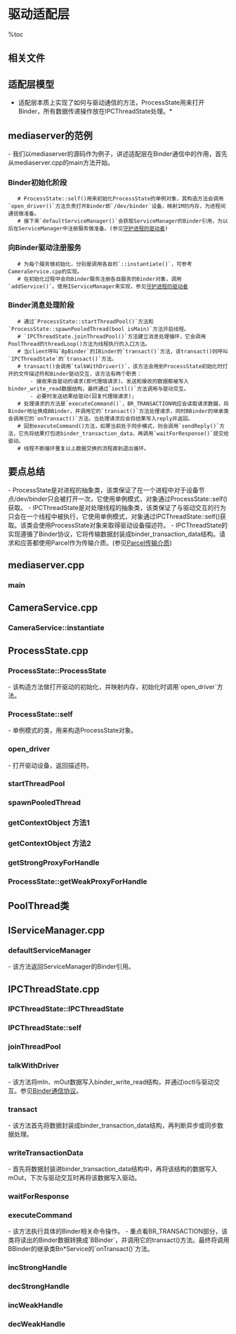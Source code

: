 = 驱动适配层 =

%toc

== 相关文件 ==
{{{class="brush:text"
frameworks/base/include/utils/IPCThreadState.h
frameworks/base/libs/utils/IPCThreadState.cpp
frameworks/base/include/utils/ProcessState.h
frameworks/base/include/utils/ProcessState.cpp
frameworks/base/media/mediaserver/main_mediaserver.cpp
}}}

== 适配层模型 ==
{{http:pic/IPCThreadState.jpg}}

*适配层本质上实现了如何与驱动通信的方法，ProcessState用来打开Binder，所有数据传递操作放在IPCThreadState处理。*

== mediaserver的范例 ==
- 我们以mediaserver的源码作为例子，讲述适配层在Binder通信中的作用，首先从mediaserver.cpp的main方法开始。

=== Binder初始化阶段 ===

    # ProcessState::self()用来初始化ProcessState的单例对象，其构造方法会调用`open_driver()`方法负责打开Binder即`/dev/binder`设备，映射1M的内存，为进程间通信做准备。
    # 接下来`defaultServiceManager()`会获取ServiceManager的Binder引用，为以后在ServiceManager中注册服务做准备。(参见[[守护进程的驱动者]])

=== 向Binder驱动注册服务 ===

    # 为每个服务做初始化，分别是调用各自的`::instantiate()`，可参考CameraService.cpp的实现。
    # 在初始化过程中会向Binder服务注册各自服务的Binder对象，调用`addService()`。使用IServiceManager来实现，参见[[守护进程的驱动者]]

=== Binder消息处理阶段 ===

    # 通过`ProcessState::startThreadPool()`方法和`ProcessState::spawnPooledThread(bool isMain)`方法开启线程。
    # `IPCThreadState.joinThreadPool()`方法建立消息处理循环，它会调用PoolThread的threadLoop()方法为线程执行的入口方法。
    # 当client呼叫`BpBinder`的IBinder的`transact()`方法，该transact()则呼叫`IPCThreadState`的`transact()`方法。
    # transact()会调用`talkWithDriver()`，该方法会用到ProcessState初始化时打开的文件描述符和Binder驱动交互，该方法有两个职责：
        - 接收来自驱动的请求(即代理端请求)。发送和接收的数据都被写入binder_write_read数据结构，最终通过`ioctl()`方法调用与驱动交互。
        - 必要时发送结果给驱动(回复代理端请求);
    # 处理请求的方法是`executeCommand()`，BR_TRANSACTION响应会读取请求数据，将Binder地址换成BBinder，并调用它的`transact()`方法处理请求，同时BBinder的继承类会调用它的`onTransact()`方法。当处理请求后会将结果写入reply并返回。
    # 回到executeCommand()方法，如果当前处于同步模式，则会调用`sendReply()`方法，它先将结果打包进binder_transaction_data，再调用`waitForResponse()`提交给驱动。
    # 线程不断循环重复以上数据交换的流程直到退出循环。

== 要点总结 ==
- ProcessState是对进程的抽象类，该类保证了在一个进程中对于设备节点/dev/binder只会被打开一次，它使用单例模式，对象通过ProcessState::self()获取。
- IPCThreadState是对处理线程的抽象类，该类保证了与驱动交互的行为只会在一个线程中被执行，它使用单例模式，对象通过IPCThreadState::self()获取。该类会使用ProcessState对象来取得驱动设备描述符。
- IPCThreadState的实现遵循了Binder协议，它将传输数据封装成binder_transaction_data结构。请求和应答都使用Parcel作为传输介质。(参见[[Parcel传输介质]])

== mediaserver.cpp ==
=== main ===
{{{class="brush:c++"
int main(int argc, char** argv)
{
    sp<ProcessState> proc(ProcessState::self());
    sp<IServiceManager> sm = defaultServiceManager();
    AudioFlinger::instantiate();
    MediaPlayerService::instantiate();
    CameraService::instantiate();
    AudioPolicyService::instantiate();
    ProcessState::self()->startThreadPool();
    IPCThreadState::self()->joinThreadPool();
}
}}}

== CameraService.cpp ==
=== CameraService::instantiate ===
{{{class="brush:c++"
void CameraService::instantiate() {
    defaultServiceManager()->addService(
            String16("media.camera"), new CameraService());
}
}}}

== ProcessState.cpp ==
===  ProcessState::ProcessState ===
- 该构造方法做打开驱动的初始化，并映射内存，初始化时调用`open_driver`方法。

{{{class="brush:c++"
ProcessState::ProcessState()
    : mDriverFD(open_driver())
    , mVMStart(MAP_FAILED)
    , mManagesContexts(false)
    , mBinderContextCheckFunc(NULL)
    , mBinderContextUserData(NULL)
    , mThreadPoolStarted(false)
    , mThreadPoolSeq(1)
{
    if (mDriverFD >= 0) {
        // XXX Ideally, there should be a specific define for whether we
        // have mmap (or whether we could possibly have the kernel module
        // availabla).
#if !defined(HAVE_WIN32_IPC)
        // mmap the binder, providing a chunk of virtual address space to receive transactions.
        mVMStart = mmap(0, BINDER_VM_SIZE, PROT_READ, MAP_PRIVATE | MAP_NORESERVE, mDriverFD, 0);
        if (mVMStart == MAP_FAILED) {
            // *sigh*
            close(mDriverFD);
            mDriverFD = -1;
        }
#else
        mDriverFD = -1;
#endif
    }
    if (mDriverFD < 0) {
        // Need to run without the driver, starting our own thread pool.
    }
}
}}}

=== ProcessState::self ===
- 单例模式的类，用来构造ProcessState对象。

{{{class="brush:c++"
sp<ProcessState> ProcessState::self()
{
    if (gProcess != NULL) return gProcess;
    
    AutoMutex _l(gProcessMutex);
    if (gProcess == NULL) gProcess = new ProcessState;
    return gProcess;
}
}}}

=== open_driver ===
- 打开驱动设备，返回描述符。
 
{{{class="brush:c++"
// 全局变量gSingleProcess初始为false
static int open_driver()
{
    if (gSingleProcess) {
        return -1;
    }

    int fd = open("/dev/binder", O_RDWR);
    if (fd >= 0) {
        ...... 
    } else {
    }
    return fd;
}
}}}

=== startThreadPool ===
{{{class="brush:c++"
void ProcessState::startThreadPool()
{
    AutoMutex _l(mLock);
    if (!mThreadPoolStarted) {
        mThreadPoolStarted = true;
        spawnPooledThread(true);
    }
}
}}}

=== spawnPooledThread ===
{{{class="brush:c++"
void ProcessState::spawnPooledThread(bool isMain)
{
    if (mThreadPoolStarted) {
        int32_t s = android_atomic_add(1, &mThreadPoolSeq);
        char buf[32];
        sprintf(buf, "Binder Thread #%d", s);
        sp<Thread> t = new PoolThread(isMain);
        t->run(buf);
    }
}
}}}

=== getContextObject 方法1 ===
{{{class="brush:c++"
sp<IBinder> ProcessState::getContextObject(const sp<IBinder>& caller)
{
    if (supportsProcesses()) {
        // 根据0句柄查找ServiceManager
        return getStrongProxyForHandle(0);
    } else {
        return getContextObject(String16("default"), caller);
    }
}
}}}

=== getContextObject 方法2 ===
{{{class="brush:c++"
sp<IBinder> ProcessState::getContextObject(const String16& name, const sp<IBinder>& caller)
{
    mLock.lock();
    sp<IBinder> object(
        mContexts.indexOfKey(name) >= 0 ? mContexts.valueFor(name) : NULL);
    mLock.unlock();
    
    if (object != NULL) return object;

    // Don't attempt to retrieve contexts if we manage them
    if (mManagesContexts) {
        return NULL;
    }
    
    // 取得IPC通信渠道
    IPCThreadState* ipc = IPCThreadState::self();
    {
        // 封装Binder的请求数据
        Parcel data, reply;
        data.writeString16(name);
        data.writeStrongBinder(caller);
        // 向0号引用的ServiceManager发送请求
        status_t result = ipc->transact(0 /*magic*/, 0, data, &reply, 0);
        if (result == NO_ERROR) {
            object = reply.readStrongBinder();
        }
    }
    
    ipc->flushCommands();
    
    if (object != NULL) setContextObject(object, name);
    return object;
}
}}}

=== getStrongProxyForHandle ===
{{{class="brush:c++"
sp<IBinder> ProcessState::getStrongProxyForHandle(int32_t handle)
{
    sp<IBinder> result;

    AutoMutex _l(mLock);

    handle_entry* e = lookupHandleLocked(handle);

    if (e != NULL) {
        // We need to create a new BpBinder if there isn't currently one, OR we
        // are unable to acquire a weak reference on this current one.  See comment
        // in getWeakProxyForHandle() for more info about this.
        IBinder* b = e->binder;
        if (b == NULL || !e->refs->attemptIncWeak(this)) {
            b = new BpBinder(handle); 
            e->binder = b;
            if (b) e->refs = b->getWeakRefs();
            result = b;
        } else {
            // This little bit of nastyness is to allow us to add a primary
            // reference to the remote proxy when this team doesn't have one
            // but another team is sending the handle to us.
            result.force_set(b);
            e->refs->decWeak(this);
        }
    }

    return result;
}
}}}

=== ProcessState::getWeakProxyForHandle ===
{{{class="brush:c++"
wp<IBinder> ProcessState::getWeakProxyForHandle(int32_t handle)
{
    wp<IBinder> result;

    AutoMutex _l(mLock);

    handle_entry* e = lookupHandleLocked(handle);

    if (e != NULL) {        
        // We need to create a new BpBinder if there isn't currently one, OR we
        // are unable to acquire a weak reference on this current one.  The
        // attemptIncWeak() is safe because we know the BpBinder destructor will always
        // call expungeHandle(), which acquires the same lock we are holding now.
        // We need to do this because there is a race condition between someone
        // releasing a reference on this BpBinder, and a new reference on its handle
        // arriving from the driver.
        IBinder* b = e->binder;
        if (b == NULL || !e->refs->attemptIncWeak(this)) {
            b = new BpBinder(handle);
            result = b;
            e->binder = b;
            if (b) e->refs = b->getWeakRefs();
        } else {
            result = b;
            e->refs->decWeak(this);
        }
    }

    return result;
}
}}}

== PoolThread类 ==
{{{class="brush:c++"
class PoolThread : public Thread
{
public:
    PoolThread(bool isMain)
        : mIsMain(isMain)
    {
    }
    
protected:
    virtual bool threadLoop()
    {
        // 通知驱动进入Loop模式，线程的入口函数
        IPCThreadState::self()->joinThreadPool(mIsMain);
        return false;
    }
    
    const bool mIsMain;
};
}}}

== IServiceManager.cpp ==
=== defaultServiceManager ===
- 该方法返回ServiceManager的Binder引用。

{{{class="brush:c++"
if (gDefaultServiceManager != NULL) return gDefaultServiceManager;
    
    {
        AutoMutex _l(gDefaultServiceManagerLock);
        if (gDefaultServiceManager == NULL) {
            gDefaultServiceManager = interface_cast<IServiceManager>(
                ProcessState::self()->getContextObject(NULL));
        }
    }
    
    return gDefaultServiceManager;
}}}

== IPCThreadState.cpp ==
=== IPCThreadState::IPCThreadState ===
{{{class="brush:c++"
IPCThreadState::IPCThreadState()
    : mProcess(ProcessState::self())
{
    pthread_setspecific(gTLS, this);
        clearCaller();
    // 初始化接收和返回数据的Parcel对象
    mIn.setDataCapacity(256);
    mOut.setDataCapacity(256);
}
}}}

=== IPCThreadState::self ===
{{{class="brush:c++"
IPCThreadState* IPCThreadState::self()
{
    if (gHaveTLS) {
restart:
        const pthread_key_t k = gTLS;
        IPCThreadState* st = (IPCThreadState*)pthread_getspecific(k);
        if (st) return st;
        // 创建IPCThreadState对象
        return new IPCThreadState;
    }
    
    if (gShutdown) return NULL;
    
    pthread_mutex_lock(&gTLSMutex);
    if (!gHaveTLS) {
        if (pthread_key_create(&gTLS, threadDestructor) != 0) {
            pthread_mutex_unlock(&gTLSMutex);
            return NULL;
        }
        gHaveTLS = true;
    }
    pthread_mutex_unlock(&gTLSMutex);
    goto restart;
}
}}}

=== joinThreadPool ===
{{{class="brush:c++"
void IPCThreadState::joinThreadPool(bool isMain)
{
    // 通知驱动进入BC_ENTER_LOOPER模式
    mOut.writeInt32(isMain ? BC_ENTER_LOOPER : BC_REGISTER_LOOPER);
    
    // 进入消息接收循环
    status_t result;
    do {
        int32_t cmd;
        
        // When we've cleared the incoming command queue, process any pending derefs
        if (mIn.dataPosition() >= mIn.dataSize()) {
            size_t numPending = mPendingWeakDerefs.size();
            if (numPending > 0) {
                for (size_t i = 0; i < numPending; i++) {
                    RefBase::weakref_type* refs = mPendingWeakDerefs[i];
                    refs->decWeak(mProcess.get());
                }
                mPendingWeakDerefs.clear();
            }

            numPending = mPendingStrongDerefs.size();
            if (numPending > 0) {
                for (size_t i = 0; i < numPending; i++) {
                    BBinder* obj = mPendingStrongDerefs[i];
                    obj->decStrong(mProcess.get());
                }
                mPendingStrongDerefs.clear();
            }
        }

        // 与Binder驱动进行交互
        result = talkWithDriver();
        if (result >= NO_ERROR) {
            size_t IN = mIn.dataAvail();
            if (IN < sizeof(int32_t)) continue;
            cmd = mIn.readInt32();

            // 根据驱动的返回结果做出相应的动作
            result = executeCommand(cmd);
        }
        
        // After executing the command, ensure that the thread is returned to the
        // default cgroup and priority before rejoining the pool.  This is a failsafe
        // in case the command implementation failed to properly restore the thread's
        // scheduling parameters upon completion.
        int my_id;
#ifdef HAVE_GETTID
        my_id = gettid();
#else
        my_id = getpid();
#endif
        if (!set_sched_policy(my_id, SP_FOREGROUND)) {
            // success; reset the priority as well
            setpriority(PRIO_PROCESS, my_id, ANDROID_PRIORITY_NORMAL);
        }

        // Let this thread exit the thread pool if it is no longer
        // needed and it is not the main process thread.
        if(result == TIMED_OUT && !isMain) {
            break;
        }
    } while (result != -ECONNREFUSED && result != -EBADF);

    
    mOut.writeInt32(BC_EXIT_LOOPER);
    talkWithDriver(false);
}
}}}

=== talkWithDriver ===
- 该方法将mIn、mOut数据写入binder_write_read结构，并通过ioctl与驱动交互。参见[[Binder通信协议]]。

{{{class="brush:c++"
status_t IPCThreadState::talkWithDriver(bool doReceive)
{
    // Binder驱动ioctl需要binder_write_read结构作为参数
    binder_write_read bwr;
    
    // 从mIn.dataSize判断是否需要读驱动的数据
    const bool needRead = mIn.dataPosition() >= mIn.dataSize();
    
    // We don't want to write anything if we are still reading
    // from data left in the input buffer and the caller
    // has requested to read the next data.
    const size_t outAvail = (!doReceive || needRead) ? mOut.dataSize() : 0;
    
    bwr.write_size = outAvail;
    bwr.write_buffer = (long unsigned int)mOut.data();

    // This is what we'll read.
    if (doReceive && needRead) {
        bwr.read_size = mIn.dataCapacity();
        bwr.read_buffer = (long unsigned int)mIn.data();
    } else {
        bwr.read_size = 0;
    }
    
    // Return immediately if there is nothing to do.
    if ((bwr.write_size == 0) && (bwr.read_size == 0)) return NO_ERROR;
    
    bwr.write_consumed = 0;
    bwr.read_consumed = 0;
    status_t err;
    do {
#if defined(HAVE_ANDROID_OS)
        // 将BINDER_WRITE_READ结构数据写入驱动
        if (ioctl(mProcess->mDriverFD, BINDER_WRITE_READ, &bwr) >= 0)
            err = NO_ERROR;
        else
            err = -errno;
#else
        err = INVALID_OPERATION;
#endif
    } while (err == -EINTR);
    
    if (err >= NO_ERROR) {
        if (bwr.write_consumed > 0) {
            if (bwr.write_consumed < (ssize_t)mOut.dataSize())
                mOut.remove(0, bwr.write_consumed);
            else
                mOut.setDataSize(0);
        }
        if (bwr.read_consumed > 0) {
            mIn.setDataSize(bwr.read_consumed);
            mIn.setDataPosition(0);
        }
        
        return NO_ERROR;
    }
    
    return err;
}
}}}

=== transact ===
- 该方法首先将数据封装成binder_transaction_data结构，再判断异步或同步数据处理。

{{{class="brush:c++"
status_t IPCThreadState::transact(int32_t handle,
                                  uint32_t code, const Parcel& data,
                                  Parcel* reply, uint32_t flags)
{
    status_t err = data.errorCheck();

    flags |= TF_ACCEPT_FDS;

    if (err == NO_ERROR) {
        // 将数据封装成binder_transaction_data数据包结构
        err = writeTransactionData(BC_TRANSACTION, flags, handle, code, data, NULL);
    }
    
    if (err != NO_ERROR) {
        if (reply) reply->setError(err);
        return (mLastError = err);
    }
    
    // TF_ONE_WAY表示异步处理
    if ((flags & TF_ONE_WAY) == 0) {
        // 同步模式，则等待驱动应答
        if (reply) {
            err = waitForResponse(reply);
        } else {
            Parcel fakeReply;
            err = waitForResponse(&fakeReply);
        }
    } else {
        // 异步模式，则传递NULL作为参数
        err = waitForResponse(NULL, NULL);
    }
    
    return err;
}
}}}

=== writeTransactionData ===
- 首先将数据封装进binder_transaction_data结构中，再将该结构的数据写入mOut，下次与驱动交互时再将该数据写入驱动。

{{{class="brush:c++"
status_t IPCThreadState::writeTransactionData(int32_t cmd, uint32_t binderFlags,
    int32_t handle, uint32_t code, const Parcel& data, status_t* statusBuffer)
{
    binder_transaction_data tr;

    tr.target.handle = handle;
    tr.code = code;
    tr.flags = binderFlags;
    
    const status_t err = data.errorCheck();
    if (err == NO_ERROR) {
        tr.data_size = data.ipcDataSize();
        tr.data.ptr.buffer = data.ipcData();
        tr.offsets_size = data.ipcObjectsCount()*sizeof(size_t);
        tr.data.ptr.offsets = data.ipcObjects();
    } else if (statusBuffer) {
        tr.flags |= TF_STATUS_CODE;
        *statusBuffer = err;
        tr.data_size = sizeof(status_t);
        tr.data.ptr.buffer = statusBuffer;
        tr.offsets_size = 0;
        tr.data.ptr.offsets = NULL;
    } else {
        return (mLastError = err);
    }
    
    mOut.writeInt32(cmd);
    mOut.write(&tr, sizeof(tr));
    
    return NO_ERROR;
}
}}}

=== waitForResponse ===
{{{class="brush:c++"
status_t IPCThreadState::waitForResponse(Parcel *reply, status_t *acquireResult)
{
    int32_t cmd;
    int32_t err;

    while (1) {
        // 调用了talkWithDriver()与驱动交互
        if ((err=talkWithDriver()) < NO_ERROR) break;
        err = mIn.errorCheck();
        if (err < NO_ERROR) break;
        if (mIn.dataAvail() == 0) continue;
        
        cmd = mIn.readInt32();
        
        switch (cmd) {
        case BR_TRANSACTION_COMPLETE:
            if (!reply && !acquireResult) goto finish;
            break;
        
        case BR_DEAD_REPLY:
            err = DEAD_OBJECT;
            goto finish;

        case BR_FAILED_REPLY:
            err = FAILED_TRANSACTION;
            goto finish;
        
        case BR_ACQUIRE_RESULT:
            {
                const int32_t result = mIn.readInt32();
                if (!acquireResult) continue;
                *acquireResult = result ? NO_ERROR : INVALID_OPERATION;
            }
            goto finish;
        
        case BR_REPLY:
            {
                binder_transaction_data tr;
                err = mIn.read(&tr, sizeof(tr));
                if (err != NO_ERROR) goto finish;

                if (reply) {
                    if ((tr.flags & TF_STATUS_CODE) == 0) {
                        reply->ipcSetDataReference(
                            reinterpret_cast<const uint8_t*>(tr.data.ptr.buffer),
                            tr.data_size,
                            reinterpret_cast<const size_t*>(tr.data.ptr.offsets),
                            tr.offsets_size/sizeof(size_t),
                            freeBuffer, this);
                    } else {
                        err = *static_cast<const status_t*>(tr.data.ptr.buffer);
                        freeBuffer(NULL,
                            reinterpret_cast<const uint8_t*>(tr.data.ptr.buffer),
                            tr.data_size,
                            reinterpret_cast<const size_t*>(tr.data.ptr.offsets),
                            tr.offsets_size/sizeof(size_t), this);
                    }
                } else {
                    freeBuffer(NULL,
                        reinterpret_cast<const uint8_t*>(tr.data.ptr.buffer),
                        tr.data_size,
                        reinterpret_cast<const size_t*>(tr.data.ptr.offsets),
                        tr.offsets_size/sizeof(size_t), this);
                    continue;
                }
            }
            goto finish;

        default:
            err = executeCommand(cmd);
            if (err != NO_ERROR) goto finish;
            break;
        }
    }

finish:
    if (err != NO_ERROR) {
        if (acquireResult) *acquireResult = err;
        if (reply) reply->setError(err);
        mLastError = err;
    }
    
    return err;
}
}}}

=== executeCommand ===
- 该方法执行具体的Binder相关命令操作。
- 重点看BR_TRANSACTION部分，该类将读出的Binder数据转换成`BBinder`，并调用它的transact()方法。最终将调用BBinder的继承类Bn*Service的`onTransact()`方法。

{{{class="brush:c++"
status_t IPCThreadState::executeCommand(int32_t cmd)
{
    BBinder* obj;
    RefBase::weakref_type* refs;
    status_t result = NO_ERROR;
    
    switch (cmd) {
    case BR_ERROR:
        result = mIn.readInt32();
        break;
        
    case BR_OK:
        break;
        
    case BR_ACQUIRE:
        refs = (RefBase::weakref_type*)mIn.readInt32();
        obj = (BBinder*)mIn.readInt32();
        obj->incStrong(mProcess.get());
        
        mOut.writeInt32(BC_ACQUIRE_DONE);
        mOut.writeInt32((int32_t)refs);
        mOut.writeInt32((int32_t)obj);
        break;
        
    case BR_RELEASE:
        refs = (RefBase::weakref_type*)mIn.readInt32();
        obj = (BBinder*)mIn.readInt32();
        
        mPendingStrongDerefs.push(obj);
        break;
        
    case BR_INCREFS:
        refs = (RefBase::weakref_type*)mIn.readInt32();
        obj = (BBinder*)mIn.readInt32();
        refs->incWeak(mProcess.get());
        mOut.writeInt32(BC_INCREFS_DONE);
        mOut.writeInt32((int32_t)refs);
        mOut.writeInt32((int32_t)obj);
        break;
        
    case BR_DECREFS:
        refs = (RefBase::weakref_type*)mIn.readInt32();
        obj = (BBinder*)mIn.readInt32();
        mPendingWeakDerefs.push(refs);
        break;
        
    case BR_ATTEMPT_ACQUIRE:
        refs = (RefBase::weakref_type*)mIn.readInt32();
        obj = (BBinder*)mIn.readInt32();
         
        {
            const bool success = refs->attemptIncStrong(mProcess.get());
            
            mOut.writeInt32(BC_ACQUIRE_RESULT);
            mOut.writeInt32((int32_t)success);
        }
        break;
    
    case BR_TRANSACTION:
        {
            binder_transaction_data tr;
            result = mIn.read(&tr, sizeof(tr));
            if (result != NO_ERROR) break;
            
            Parcel buffer;
            buffer.ipcSetDataReference(
                reinterpret_cast<const uint8_t*>(tr.data.ptr.buffer),
                tr.data_size,
                reinterpret_cast<const size_t*>(tr.data.ptr.offsets),
                tr.offsets_size/sizeof(size_t), freeBuffer, this);
            
            const pid_t origPid = mCallingPid;
            const uid_t origUid = mCallingUid;
            
            mCallingPid = tr.sender_pid;
            mCallingUid = tr.sender_euid;
            
            Parcel reply;
            if (tr.target.ptr) {
                // 将Binder的数据转换成BBinder，并调用它的transact方法，Bn*类即是继承于BBinder
                sp<BBinder> b((BBinder*)tr.cookie);
                const status_t error = b->transact(tr.code, buffer, &reply, 0);
                if (error < NO_ERROR) reply.setError(error);
                
            } else {
                const status_t error = the_context_object->transact(tr.code, buffer, &reply, 0);
                if (error < NO_ERROR) reply.setError(error);
            }
            
            // 如果是同步模式，则返回结果
            if ((tr.flags & TF_ONE_WAY) == 0) {
                sendReply(reply, 0);
            } else {
            }
            
            mCallingPid = origPid;
            mCallingUid = origUid;
        }
        break;
    
    case BR_DEAD_BINDER:
        {
            BpBinder *proxy = (BpBinder*)mIn.readInt32();
            proxy->sendObituary();
            mOut.writeInt32(BC_DEAD_BINDER_DONE);
            mOut.writeInt32((int32_t)proxy);
        } break;
        
    case BR_CLEAR_DEATH_NOTIFICATION_DONE:
        {
            BpBinder *proxy = (BpBinder*)mIn.readInt32();
            proxy->getWeakRefs()->decWeak(proxy);
        } break;
        
    case BR_FINISHED:
        result = TIMED_OUT;
        break;
        
    case BR_NOOP:
        break;
        
    case BR_SPAWN_LOOPER:
        mProcess->spawnPooledThread(false);
        break;
        
    default:
        printf("*** BAD COMMAND %d received from Binder driver\n", cmd);
        result = UNKNOWN_ERROR;
        break;
    }

    if (result != NO_ERROR) {
        mLastError = result;
    }
    
    return result;
}
}}}

=== incStrongHandle ===
{{{class="brush:c++"
void IPCThreadState::incStrongHandle(int32_t handle)
{
    mOut.writeInt32(BC_ACQUIRE);
    mOut.writeInt32(handle);
}
}}}

=== decStrongHandle ===
{{{class="brush:c++"
void IPCThreadState::decStrongHandle(int32_t handle)
{
    mOut.writeInt32(BC_RELEASE);
    mOut.writeInt32(handle);
}
}}}

=== incWeakHandle ===
{{{class="brush:c++"
void IPCThreadState::incWeakHandle(int32_t handle)
{
    mOut.writeInt32(BC_INCREFS);
    mOut.writeInt32(handle);
}
}}}

=== decWeakHandle ===
{{{class="brush:c++"
void IPCThreadState::decWeakHandle(int32_t handle)
{
    mOut.writeInt32(BC_DECREFS);
    mOut.writeInt32(handle);
}
}}}

